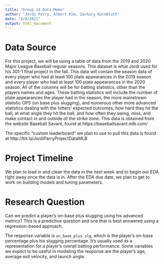 ```yaml
---
title: "Group 14 Data Memo"
author: "Jordi Parry, Albert Kim, Zachary Kornbluth"
date: "4/8/2021"
output: html_document
---
```


# Data Source
For this project, we will be using a table of data from the 2019 and 2020 Major League Baseball regular seasons. This dataset is what Jordi used for his 301-1 final project in the fall.
This data will contain the season data of every player who had at least 100 plate appearances in the 2019 season and every player who had at least 100 plate appearances in the 2020 season.
All of the columns will be for batting statistics, other than the players names and ages.  These batting statistics will include the number of plate appearances the player had in the season, the more mainstream statistic OPS (on base plus slugging), and numerous other more advanced statistics dealing with the hitters' expected outcomes, how hard they hit the ball, at what angle they hit the ball, and how often they swing, miss, and make contact in and outside of the strike zone.
This data is obtained from the website Baseball Savant, found at https://baseballsavant.mlb.com/

The specific "custom leaderboard" we plan to use to pull this data is found at 
http://bit.ly/JordiParryProjectDataMLB

# Project Timeline
We plan to load in and clean the data in the next week and to begin our EDA right away once the data is in. After the EDA due date, we plan to get to work on building models and tuning parameters.

# Research Question
Can we predict a player's on-base plus slugging using his advanced metrics? This is a predictive question and one that is best answered using a regression-based approach.

The response variable is `on_base_plus_slg`, which is the player's on-base percentage plus his slugging percentage. It's usually used as a representation for a player's overall batting performance. Some variables we expect to be useful in modeling the response are the player's age, average exit velocity, and launch angle.